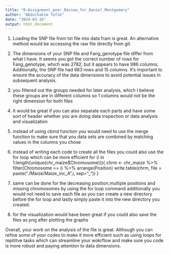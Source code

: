 ```yaml
---
title: "R-Assignment_peer_Review_for_Daniel_Montgomery"
author: "Abdulhakim Tofik"
date: "2024-03-16"
output: html_document
---
```


1. Loading the SNP file from txt file into data fram is great. An alternative method would be accessing the raw file directly from git.
2. The dimensions of your SNP file and Fang_genotype file differ from what I have. It seems you got the correct number of rows for Fang_genotype, which was 2782, but it appears to have 986 columns. Additionally, the SNP file had 983 rows and 15 columns. It's important to ensure the accuracy of the data dimensions to avoid potential issues in subsequent analysis.
3. you filtered out the groups needed for later analysis, which I believe these groups are in different columns so 1 columns would not be the right dimension for both files
4. It would be great if you can also separate each parts and have some sort of header whether you are doing data inspection or data analysis and visualization
5. instead of using cbind function you would need to use the merge function to make sure that you data sets are combined by matching values in the columns you chose
6. instead of writing each code to create all the files you could also use the for loop which can be more efficient
for (i in 1:length(unique(chr_maize$Chromosome))){
  chrm <-  chr_maize %>% filter(Chromosome == i) %>% arrange(Position)
  write.table(chrm, file = paste("./Maize/Maize_inc_A",i, sep="_"))
}

7. same can be done for the decreasing position,multiple positions and missing chromosomes by using the for loop command additionally you would not need to save each file as you can create a new directory before the for loop and lastly simply paste it into the new directory you created.
8. for the visualization would have been great if you could also save the files as png after plotting the graphs


Overall, your work on the analysis of the file is great. Although you can refine some of your codes to make it more efficient such as using loops for repititve tasks which can streamline your wokrflow and make sure you code is more robust and paying attention to data dimensions.

